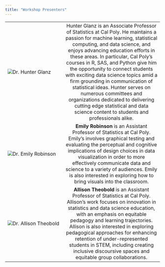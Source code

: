 ```yaml
---
title: "Workshop Presenters"
---
```


|                                                        |                                                                                               |
|:-------------------------------------------------------|:---------------------------------------------------------------------------------------------:|
| ![Dr. Hunter Glanz](images/hunter_glanz.jpg){fig-alt="A headshot of Hunter Glanz -- looking dashing in a dark blue shirt and tie."}   | Hunter Glanz is an Associate Professor of Statistics at Cal Poly. He maintains a passion for machine learning, statistical computing, and data science, and enjoys advancing education efforts in these areas. In particular, Cal Poly’s courses in R, SAS, and Python give him the opportunity to connect students with exciting data science topics amid a firm grounding in communication of statistical ideas. Hunter serves on numerous committees and organizations dedicated to delivering cutting edge statistical and data science content to students and professionals alike. |
| ![Dr. Emily Robinson](images/emily-robinson.jpg){fig-alt="A headshot of Emily Robinson -- looking stylish in tourtise glasses and a black polkadot shirt."}       | **Emily Robinson** is an Assistant Professor of Statistics at Cal Poly. Emily's involves graphical testing and evaluating the perceptual and cognitive implications of design choices in data visualization in order to more effectively communicate data and science to a variety of audiences. Emily is also interested in exploring how to bring visuals into the classroom.                                                            |
| ![Dr. Allison Theobold](images/allison_headshot.jpg){fig-alt="A headshot of Allison Theobold -- also styling tourtise glasses and a casual striped button down shirt."}   | **Allison Theobold** is an Assistant Professor of Statistics at Cal Poly. Allison's work focuses on innovation in statistics and data science education, with an emphasis on equitable pedagogy and learning trajectories. Allison is also interested in exploring pedagogical approaches for enhancing retention of under-represented students in STEM, including creating inclusive discoursive spaces and equitable group collaborations. |
